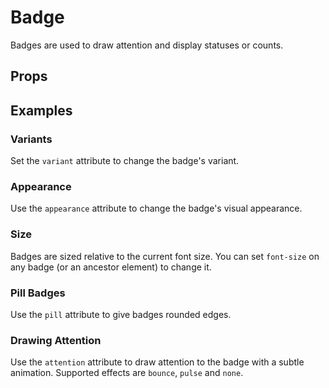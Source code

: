 
 
<Meta of={BadgeStories} />
 
# Badge
 
Badges are used to draw attention and display statuses or counts.

<Primary />

## Props

<Controls />

## Examples

### Variants

Set the `variant` attribute to change the badge's variant.

<Canvas of={BadgeStories.Variants} />

### Appearance

Use the `appearance` attribute to change the badge's visual appearance.

<Canvas of={BadgeStories.Appearances} />

### Size

Badges are sized relative to the current font size. You can set `font-size` on any badge (or an ancestor element) to change it.

<Canvas of={BadgeStories.Sizes} />

### Pill Badges

Use the `pill` attribute to give badges rounded edges.

### Drawing Attention

Use the `attention` attribute to draw attention to the badge with a subtle animation. Supported effects are `bounce`, `pulse` and `none`.

<Canvas of={BadgeStories.DrawingAttention} />
